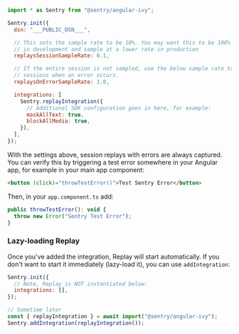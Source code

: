 ```javascript
import * as Sentry from "@sentry/angular-ivy";

Sentry.init({
  dsn: "___PUBLIC_DSN___",

  // This sets the sample rate to be 10%. You may want this to be 100% while
  // in development and sample at a lower rate in production
  replaysSessionSampleRate: 0.1,

  // If the entire session is not sampled, use the below sample rate to sample
  // sessions when an error occurs.
  replaysOnErrorSampleRate: 1.0,

  integrations: [
    Sentry.replayIntegration({
      // Additional SDK configuration goes in here, for example:
      maskAllText: true,
      blockAllMedia: true,
    }),
  ],
});
```

With the settings above, session replays with errors are always captured.
You can verify this by triggering a test error somewhere in your Angular app, for example in your main app component:

```html {filename: app.component.html}
<button (click)="throwTestError()">Test Sentry Error</button>
```

Then, in your `app.component.ts` add:

```javascript {filename: app.component.ts}
public throwTestError(): void {
  throw new Error("Sentry Test Error");
}
```

### Lazy-loading Replay

Once you've added the integration, Replay will start automatically. If you don't want to start it immediately (lazy-load it), you can use `addIntegration`:

```javascript
Sentry.init({
  // Note, Replay is NOT instantiated below:
  integrations: [],
});

// Sometime later
const { replayIntegration } = await import("@sentry/angular-ivy");
Sentry.addIntegration(replayIntegration());
```
